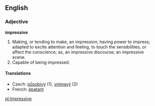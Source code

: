 ==English==

===Adjective===

'''impressive'''

#Making, or tending to make, an impression; having power to impress; adapted to excite attention and feeling, to touch the sensibilities, or affect the conscience; as, an impressive discourse; an impressive scene.
#Capable of being impressed.
====Translations====
*Czech: [[působivý]] (1), [[vnímavý]] (2)
*French: [[épatant]]

[[pl:Impressive]]